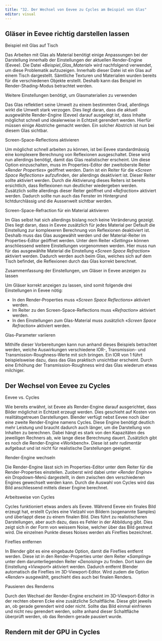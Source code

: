 ```yaml
---
title: "32. Der Wechsel von Eevee zu Cycles am Beispiel von Glas"
editor: visual
---
```


## Gläser in Eevee richtig darstellen lassen

::: column-margin
Beispiel mit Glas auf Tisch
:::

Das Arbeiten mit Glas als Material benötigt einige Anpassungen bei der Darstellung innerhalb der Einstellungen der aktuellen Render-Engine (Eevee). Die Datei «*Beispiel_Glas_Material*» wird nachfolgend verwendet, um diese Problematik aufzuzeigen. Innerhalb dieser Datei ist ein Glas auf einem Tisch dargestellt. Sämtliche Texturen und Materialien wurden bereits für die verschiedenen Objekte erstellt. Deshalb kann das Beispiel im Render-Shading-Modus betrachtet werden.

::: column-margin
Weitere Einstellungen benötigt, um Glasmaterialien zu verwenden
:::

Das Glas reflektiert seine Umwelt zu einem bestimmten Grad, allerdings wirkt die Umwelt stark verzogen. Dies liegt daran, dass die aktuell ausgewählte Render-Engine (Eevee) darauf ausgelegt ist, dass Inhalte möglichst schnell und idealerweise in Echtzeit gerendert werden. Hierfür müssen einige Abstriche gemacht werden. Ein solcher Abstrich ist nun bei diesem Glas sichtbar.

::: column-margin
Screen-Space-Reflections aktivieren
:::

Um möglichst schnell arbeiten zu können, ist bei Eevee standardmässig eine komplexere Berechnung von Reflexionen ausgeschaltet. Diese wird nun allerdings benötigt, damit das Glas realistischer erscheint. Um diese Option einzuschalten, muss im Properties-Editor der zweitoberste Reiter «*Render Properties*» geöffnet werden. Darin ist ein Reiter für die «*Screen Space Reflections*» aufzufinden, der allerdings deaktiviert ist. Dieser Reiter sollte aktiviert werden. Durch die Aktivierung dieses Reiters ist bereits ersichtlich, dass Reflexionen nun deutlicher wiedergeben werden. Zusätzlich sollte allerdings dieser Reiter geöffnet und «*Refraction*» aktiviert werden. Dadurch sollte nun auch das Fenster im Hintergrund lichtdurchlässig und die Aussenwelt sichtbar werden.

::: column-margin
Screen-Space-Refraction für ein Material aktivieren
:::

Im Glas selbst hat sich allerdings bislang noch keine Veränderung gezeigt. Dies liegt daran, dass in Eevee zusätzlich für jedes Material per Default die Einstellung zur komplexeren Berechnung von Reflexionen deaktiviert ist. Deshalb muss das Glas ausgewählt werden und der Material-Reiter im Properties-Editor geöffnet werden. Unter dem Reiter «*Settings*» können anschliessend weitere Einstellungen vorgenommen werden. Hier muss nun für das ausgewählte Material die Einstellung «*Screen Space Refraction*» aktiviert werden. Dadurch werden auch beim Glas, welches sich auf dem Tisch befindet, die Reflexionen durch das Glas korrekt berechnet.

::: column-margin
Zusammenfassung der Einstellungen, um Gläser in Eevee anzeigen zu lassen
:::

Um Gläser korrekt anzeigen zu lassen, sind somit folgende drei Einstellungen in Eevee nötig:

-   In den Render-Properties muss «*Screen Space Reflections*» aktiviert werden.
-   Im Reiter zu den Screen-Space-Reflections muss «*Refraction*» aktiviert werden.
-   In den Einstellungen zum Glas-Material muss zusätzlich «*Screen Space Refraction*» aktiviert werden.

::: column-margin
Glas-Parameter variieren
:::

Mithilfe dieser Vorbereitungen kann nun anhand dieses Beispiels betrachtet werden, welche Auswirkungen verschiedene IOR-, Transmission- und Transmission-Roughness-Werte mit sich bringen. Ein IOR von 1 führt beispielsweise dazu, dass das Glas praktisch unsichtbar erscheint. Durch eine Erhöhung der Transmission-Roughness wird das Glas wiederum etwas milchiger.

## Der Wechsel von Eevee zu Cycles

::: column-margin
Eevee vs. Cycles
:::

Wie bereits erwähnt, ist Eevee als Render-Engine darauf ausgerichtet, dass Bilder möglichst in Echtzeit erzeugt werden. Dies geschieht auf Kosten von realitätsgetreuen Darstellungen. Blender verfügt nebst Eevee noch über eine zweite Render-Engine namens Cycles. Diese Engine benötigt deutlich mehr Leistung und braucht dadurch auch länger, um die Darstellung von Inhalten zu berechnen. Dabei hängt es stark von den Kapazitäten des jeweiligen Rechners ab, wie lange diese Berechnung 
dauert. Zusätzlich gibt es noch die Render-Engine «Workbench». Diese ist sehr rudimentär aufgebaut und ist nicht für realistische Darstellungen geeignet.

::: column-margin
Render-Engine wechseln
:::

Die Render-Engine lässt sich im Properties-Editor unter dem Reiter für die Render-Properties einstellen. Zuoberst wird dabei unter «*Render Engine*» ein Dropdown-Menü dargestellt, in dem zwischen den verschiedenen Engines gewechselt werden kann. Durch die Auswahl von Cycles wird 
das Bild anschliessend mittels dieser Engine berechnet.

::: column-margin
Arbeitsweise von Cycles
:::

Cycles funktioniert etwas anders als Eevee. Während Eevee ein finales Bild erzeugt hat, erstellt Cycles eine Vielzahl von Bildern (sogenannte Samples) und überlappt diese zu einem finalen Bild. Dies führt zu realistischeren Darstellungen, aber auch dazu, dass es Fehler in der Abbildung gibt. Dies zeigt sich in der Form von weissem Noise, welcher über das Bild gestreut wird. Die einzelnen Punkte dieses Noises werden als Fireflies bezeichnet.

::: column-margin
Fireflies entfernen
:::

In Blender gibt es eine eingebaute Option, damit die Fireflies entfernt werden. Diese ist in den Render-Properties unter dem Reiter «*Sampling*» unter dem darunterliegenden Reiter «*Denoising*» zu finden. Dort kann die Einstellung «*Viewport*» aktiviert werden. Dadurch entfernt Blender automatisch die Fireflies im 3D-Viewport-Editor. Wird zudem die Option «*Render*» ausgewählt, geschieht dies auch bei finalen Renders.

::: column-margin
Pausieren des Renderns
:::

Durch den Wechsel der Render-Engine erscheint im 3D-Viewport-Editor in der rechten oberen Ecke eine zusätzliche Schaltfläche. Diese gibt jeweils an, ob gerade gerendert wird oder nicht. Sollte das Bild einmal einfrieren und nicht neu gerendert werden, sollte anhand dieser Schaltfläche überprüft werden, ob das Rendern gerade pausiert wurde.

## Rendern mit der GPU in Cycles 
